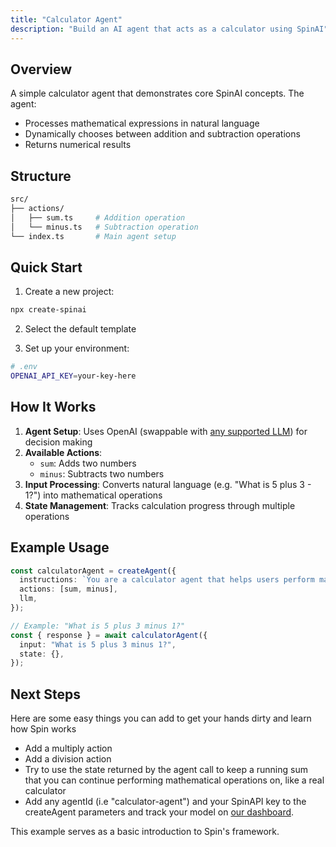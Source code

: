 ```yaml
---
title: "Calculator Agent"
description: "Build an AI agent that acts as a calculator using SpinAI"
---
```


## Overview

A simple calculator agent that demonstrates core SpinAI concepts. The agent:

- Processes mathematical expressions in natural language
- Dynamically chooses between addition and subtraction operations
- Returns numerical results

## Structure

```bash
src/
├── actions/
│   ├── sum.ts     # Addition operation
│   └── minus.ts   # Subtraction operation
└── index.ts       # Main agent setup
```

## Quick Start

1. Create a new project:

```bash
npx create-spinai
```

2. Select the default template

3. Set up your environment:

```bash
# .env
OPENAI_API_KEY=your-key-here
```

## How It Works

1. **Agent Setup**: Uses OpenAI (swappable with [any supported LLM](/llms/overview)) for decision making
2. **Available Actions**:
   - `sum`: Adds two numbers
   - `minus`: Subtracts two numbers
3. **Input Processing**: Converts natural language (e.g. "What is 5 plus 3 - 1?") into mathematical operations
4. **State Management**: Tracks calculation progress through multiple operations

## Example Usage

```typescript
const calculatorAgent = createAgent({
  instructions: `You are a calculator agent that helps users perform mathematical calculations.`,
  actions: [sum, minus],
  llm,
});

// Example: "What is 5 plus 3 minus 1?"
const { response } = await calculatorAgent({
  input: "What is 5 plus 3 minus 1?",
  state: {},
});
```

## Next Steps

Here are some easy things you can add to get your hands dirty and learn how Spin works

- Add a multiply action
- Add a division action
- Try to use the state returned by the agent call to keep a running sum that you can continue performing mathematical operations on, like a real calculator
- Add any agentId (i.e "calculator-agent") and your SpinAPI key to the createAgent parameters and track your model on [our dashboard](https://app.spinai.dev).

This example serves as a basic introduction to Spin's framework.
